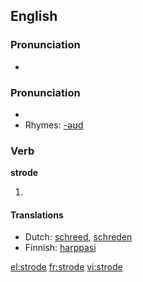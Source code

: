 ==English==

===Pronunciation===
*{{audio|en-us-strode.ogg|Audio (US)}}

=== Pronunciation ===
*{{IPA|/'stɻɔʊd/}}
*Rhymes: [[Rhymes:English:-əʊd|-əʊd]]

=== Verb ===

'''strode'''

# {{past tense of| to [[stride]]}}

==== Translations ====
*Dutch: [[schreed]], [[schreden]]
*Finnish: [[harppasi]]

[[el:strode]]
[[fr:strode]]
[[vi:strode]]
